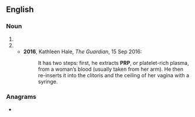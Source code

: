 {{also|PrP}}
==English==

===Noun===

{{head|en|noun}}

# {{initialism of|[[psychological refractory period]]|lang=en}}
# {{initialism of|[[platelet-rich plasma]]|lang=en}}
#* '''2016''', Kathleen Hale, ''The Guardian'', 15 Sep 2016:
#*: It has two steps: first, he extracts '''PRP''', or platelet-rich plasma, from a woman’s blood (usually taken from her arm). He then re-inserts it into the clitoris and the ceiling of her vagina with a syringe.

===Anagrams===
* {{anagrams|en|a=ppr|PPR|RPP|p.pr.}}